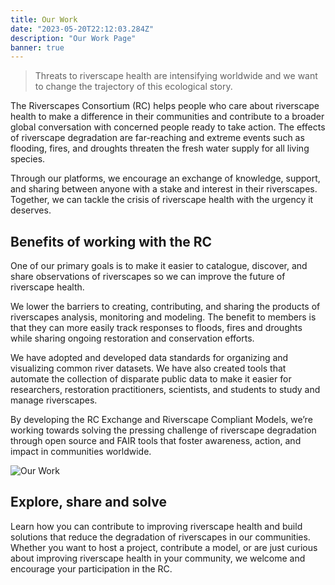 ```yaml
---
title: Our Work
date: "2023-05-20T22:12:03.284Z"
description: "Our Work Page"
banner: true
---
```


> Threats to riverscape health are intensifying worldwide and we want to change the trajectory of this ecological story. 

The Riverscapes Consortium (RC) helps people who care about riverscape health to make a difference in their communities and contribute to a broader global conversation with concerned people ready to take action. The effects of riverscape degradation are far-reaching and extreme events such as flooding, fires, and droughts threaten the fresh water supply for all living species. 

Through our platforms, we encourage an exchange of knowledge, support, and sharing between anyone with a stake and interest in their riverscapes. Together, we can tackle the crisis of riverscape health with the urgency it deserves. 


## Benefits of working with the RC

One of our primary goals is to make it easier to catalogue, discover, and share observations of riverscapes so we can improve the future of riverscape health. 

We lower the barriers to creating, contributing, and sharing the products of riverscapes analysis, monitoring and modeling. The benefit to members is that they can more easily track responses to floods, fires and droughts while sharing ongoing restoration and conservation efforts. 

We have adopted and developed data standards for organizing and visualizing common river datasets. We have also created tools that automate the collection of disparate public data to make it easier for researchers, restoration practitioners, scientists, and students to study and manage riverscapes.

By developing the RC Exchange and Riverscape Compliant Models, we’re working towards solving the pressing challenge of riverscape degradation through open source and FAIR tools that foster awareness, action, and impact in communities worldwide.  

![Our Work](./our-work-image.jpg)

## Explore, share and solve

Learn how you can contribute to improving riverscape health and build solutions that reduce the degradation of riverscapes in our communities. 
 
Whether you want to host a project, contribute a model, or are just curious about improving riverscape health in your community, we welcome and encourage your participation in the RC.
